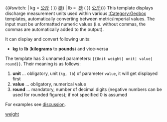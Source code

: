 <includeonly>{{#switch: {{{1|}}}
| kg =<span style="white-space: nowrap">{{formatnum: {{{2}}} }}&nbsp;[[公斤|公斤]]</span> <span style="white-space: nowrap">({{formatnum: {{#expr: {{{2}}}/0.45359237 round {{{3|0}}} }} }}&nbsp;[[磅]])</span>
| lb = <span style="white-space: nowrap">{{formatnum: {{{2}}} }}&nbsp;[[磅|磅]]</span> <span style="white-space: nowrap">({{formatnum: {{#expr: {{{2}}}*0.45359237 round {{{3|0}}} }} }}&nbsp;[[公斤|公斤]])</span>}}</includeonly><noinclude>
This template displays discharge measurement units used within various [[:Category:Geobox]] templates, automatically converting between metric/imperial values. The input must be unformatted numeric values (i.e. without commas, the commas are automatically added to the output).

It can display and convert following units:
* '''kg''' to '''lb''' ('''kilograms''' to '''pounds''') and vice-versa

The template has 3 unnamed parameters: <code><nowiki>{{Unit weight| unit| value| round}}</nowiki></code>. Their meaning is as follows: 
# '''unit''' … obligatory, unit (<code>kg, lb</code>) of parameter <code><nowiki>value</nowiki></code>, it will get displayed first
# '''value''' … obligatory, numerical value
# '''round''' … mandatory, number of decimal digits (negative numbers can be used for rounded figures); if not specified 0 is assumed

For examples see [[Template_talk:Unit_weight|discussion]].

[[Category:Geobox unit|weight]]
</noinclude>